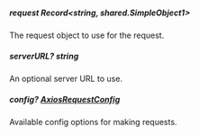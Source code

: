 
##### **request** Record<string, shared.SimpleObject1>
The request object to use for the request.

##### **serverURL?** string
An optional server URL to use.

##### **config?** [AxiosRequestConfig](https://axios-http.com/docs/req_config)
Available config options for making requests.

